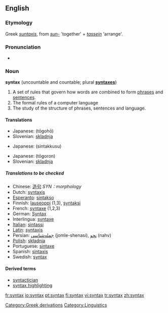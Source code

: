 ==English==

===Etymology===
Greek ''[[suntaxis]]'', from ''[[sun-]]'' 'together' + ''[[tassein]]'' 'arrange'.

===Pronunciation===
*{{IPA|/ˈsɪntæks/}}

===Noun===
{{wikipedia}}
'''syntax''' (uncountable and countable; plural '''[[syntaxes]]''')

# A set of rules that govern how words are combined to form [[phrase]]s and [[sentence]]s.
# The formal rules of a computer language
# The study of the structure of phrases, sentences and language.

====Translations====
{{top|set of rules that govern how words are combined}}
*Japanese: {{JAchar|[[統語法]]}} (tōgohō)
*Slovenian: [[skladnja]]
{{mid}}
{{bottom}}

{{top|formal rules of a computer language}}
*Japanese: {{JAchar|[[シンタックス]]}} (sintakkusu)
{{mid}}
{{bottom}}

{{top|study of the structure of phrases and sentences}}
*Japanese: {{JAchar|[[統語論]]}} (tōgoron)
*Slovenian: [[skladnja]]
{{mid}}
{{bottom}}

=====Translations to be checked=====
{{rfc-trans}}
*Chinese: [[造句]] ''SYN：morphology''
*Dutch: [[syntaxis]] {{f}}
*[[Esperanto]]: [[sintakso]]
*Finnish: [[lauseoppi]] (1,3), [[syntaksi]]
*French: [[syntaxe]] {{f}} (1,2,3)
*German: [[Syntax]] {{f}}
*Interlingua: [[syntaxe]]
*[[w:Italian language|Italian]]: [[sintassi]]
*[[w:Latin language|Latin]]: [[syntaxis]] {{f}}
*Persian: [[جمله‌شناسی]] (jomle-shenasi), [[نحو]] (nahv)
*[[w:Polish language|Polish]]: [[składnia]] {{f}}
*Portuguese: [[sintaxe]] {{f}}
*Spanish: [[sintaxis]] {{f}}
*Swedish: [[syntax]]

====Derived terms====
*[[syntactician]]
*[[syntax highlighting]]

[[Category:Greek derivations]]
[[Category:Linguistics]]

[[fr:syntax]]
[[io:syntax]]
[[pt:syntax]]
[[fi:syntax]]
[[vi:syntax]]
[[tr:syntax]]
[[zh:syntax]]